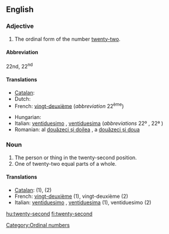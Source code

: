 ==English==

===Adjective===
{{en-adj|-}}

# The ordinal form of the number [[twenty-two]].

====Abbreviation====
22nd, 22<sup>nd</sup>

====Translations====
{{trans-top|the ordinal form of the number twenty-two}}
* [[Catalan]]: {{t|ca|vint-i-dosè|m}}
* Dutch: {{t+|nl|tweeëntwintigde}}
* French: [[vingt-deuxième]] (''abbreviation'' 22<sup>ème</sup>)
{{trans-mid}}
* Hungarian: {{t+|hu|huszonkettedik}}
* Italian: [[ventiduesimo]] {{m}}, [[ventiduesima]]  {{f}} (''abbreviations'' 22º {{m}}, 22ª {{f}})
* Romanian: al [[douăzeci şi doilea]] {{m}}, a [[douăzeci şi doua]] {{f}}
{{trans-bottom}}

===Noun===
{{en-noun}}

# The person or thing in the twenty-second position.
# One of twenty-two equal parts of a whole.

====Translations====

* [[Catalan]]: {{t|ca|vint-i-dosè|m}} (1), (2)
* French: [[vingt-deuxième]] {{m|f}} (1), vingt-deuxième {{m}} (2)
* Italian: [[ventiduesimo]] {{m}}, [[ventiduesima]] {{f}} (1), ventiduesimo {{m}} (2)

[[Category:Ordinal numbers]]

[[hu:twenty-second]]
[[fi:twenty-second]]